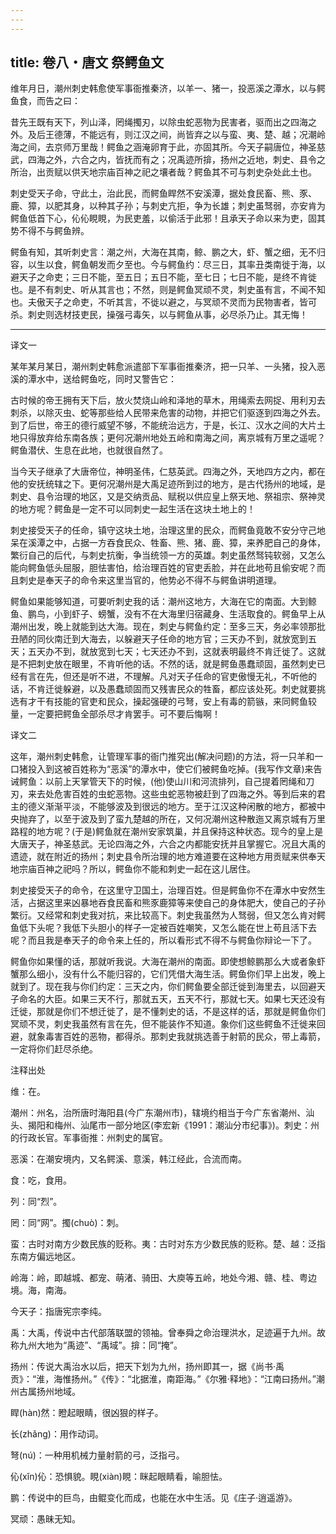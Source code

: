 ```yaml
---
---
---
```

title: 卷八・唐文 祭鳄鱼文
---

维年月日，潮州刺史韩愈使军事衙推秦济，以羊一、猪一，投恶溪之潭水，以与鳄鱼食，而告之曰：

昔先王既有天下，列山泽，罔绳擉刃，以除虫蛇恶物为民害者，驱而出之四海之外。及后王德薄，不能远有，则江汉之间，尚皆弃之以与蛮、夷、楚、越；况潮岭海之间，去京师万里哉！鳄鱼之涵淹卵育于此，亦固其所。今天子嗣唐位，神圣慈武，四海之外，六合之内，皆抚而有之；况禹迹所揜，扬州之近地，刺史、县令之所治，出贡赋以供天地宗庙百神之祀之壤者哉？鳄鱼其不可与刺史杂处此土也。

刺史受天子命，守此土，治此民，而鳄鱼睅然不安溪潭，据处食民畜、熊、豕、鹿、獐，以肥其身，以种其子孙；与刺史亢拒，争为长雄；刺史虽驽弱，亦安肯为鳄鱼低首下心，伈伈睍睍，为民吏羞，以偷活于此邪！且承天子命以来为吏，固其势不得不与鳄鱼辨。

鳄鱼有知，其听刺史言：潮之州，大海在其南，鲸、鹏之大，虾、蟹之细，无不归容，以生以食，鳄鱼朝发而夕至也。今与鳄鱼约：尽三日，其率丑类南徙于海，以避天子之命吏；三日不能，至五日；五日不能，至七日；七日不能，是终不肯徙也。是不有刺史、听从其言也；不然，则是鳄鱼冥顽不灵，刺史虽有言，不闻不知也。夫傲天子之命吏，不听其言，不徙以避之，与冥顽不灵而为民物害者，皆可杀。刺史则选材技吏民，操强弓毒矢，以与鳄鱼从事，必尽杀乃止。其无悔！

----------------

译文一

某年某月某日，潮州刺史韩愈派遣部下军事衙推秦济，把一只羊、一头猪，投入恶溪的潭水中，送给鳄鱼吃，同时又警告它：

古时候的帝王拥有天下后，放火焚烧山岭和泽地的草木，用绳索去网捉、用利刃去刺杀，以除灭虫、蛇等那些给人民带来危害的动物，并把它们驱逐到四海之外去。到了后世，帝王的德行威望不够，不能统治远方，于是，长江、汉水之间的大片土地只得放弃给东南各族；更何况潮州地处五岭和南海之间，离京城有万里之遥呢？鳄鱼潜伏、生息在此地，也就很自然了。

当今天子继承了大唐帝位，神明圣伟，仁慈英武。四海之外，天地四方之内，都在他的安抚统辖之下。更何况潮州是大禹足迹所到过的地方，是古代扬州的地域，是刺史、县令治理的地区，又是交纳贡品、赋税以供应皇上祭天地、祭祖宗、祭神灵的地方呢？鳄鱼是一定不可以同刺史一起生活在这块土地上的！

刺史接受天子的任命，镇守这块土地，治理这里的民众，而鳄鱼竟敢不安分守己地呆在溪潭之中，占据一方吞食民众、牲畜、熊、猪、鹿、獐，来养肥自己的身体，繁衍自己的后代，与刺史抗衡，争当统领一方的英雄。刺史虽然驽钝软弱，又怎么能向鳄鱼低头屈服，胆怯害怕，给治理百姓的官吏丢脸，并在此地苟且偷安呢？而且刺史是奉天子的命令来这里当官的，他势必不得不与鳄鱼讲明道理。

鳄鱼如果能够知道，可要听刺史我的话：潮州这地方，大海在它的南面。大到鲸鱼、鹏鸟，小到虾子、螃蟹，没有不在大海里归宿藏身、生活取食的。鳄鱼早上从潮州出发，晚上就能到达大海。现在，刺史与鳄鱼约定：至多三天，务必率领那批丑陋的同伙南迁到大海去，以躲避天子任命的地方官；三天办不到，就放宽到五天；五天办不到，就放宽到七天；七天还办不到，这就表明最终不肯迁徙了。这就是不把刺史放在眼里，不肯听他的话。不然的话，就是鳄鱼愚蠢顽固，虽然刺史已经有言在先，但还是听不进，不理解。凡对天子任命的官吏傲慢无礼，不听他的话，不肯迁徙躲避，以及愚蠢顽固而又残害民众的牲畜，都应该处死。刺史就要挑选有才干有技能的官吏和民众，操起强硬的弓弩，安上有毒的箭镞，来同鳄鱼较量，一定要把鳄鱼全部杀尽才肯罢手。可不要后悔啊！

译文二

这年，潮州刺史韩愈，让管理军事的衙门推究出(解决问题)的方法，将一只羊和一口猪投入到这被百姓称为“恶溪”的潭水中，使它们被鳄鱼吃掉。(我写作文章)来告诫鳄鱼：以前上天掌管天下的时候，(他)使山川和河流排列，自己提着罔绳和刀刃，来去处危害百姓的虫蛇恶物。这些虫蛇恶物被赶到了四海之外。等到后来的君主的德义渐渐平淡，不能够波及到很远的地方。至于江汉这种闲散的地方，都被中央抛弃了，以至于波及到了蛮九楚越的所在，又何况潮州这种散迤又离京城有万里路程的地方呢？(于是)鳄鱼就在潮州安家筑巢，并且保持这种状态。现今的皇上是大唐天子，神圣慈武。无论四海之外，六合之内都能安抚并且掌握它。况且大禹的遗迹，就在附近的扬州；刺史县令所治理的地方难道要在这种地方用贡赋来供奉天地宗庙百神之祀吗？所以，鳄鱼你不能和刺史一起在这儿居住。

刺史接受天子的命令，在这里守卫国土，治理百姓。但是鳄鱼你不在潭水中安然生活，占据这里来凶暴地吞食民畜和熊豕鹿獐等来使自己的身体肥大，使自己的子孙繁衍。又经常和刺史我对抗，来比较高下。刺史我虽然为人驽弱，但又怎么肯对鳄鱼低下头呢？我低下头胆小的样子一定被百姓嘲笑，又怎么能在世上苟且活下去呢？而且我是奉天子的命令来上任的，所以看形式不得不与鳄鱼你辩论一下了。

鳄鱼你如果懂的话，那就听我说。大海在潮州的南面。即使想鲸鹏那么大或者象虾蟹那么细小，没有什么不能归容的，它们凭借大海生活。鳄鱼你们早上出发，晚上就到了。现在我与你们约定：三天之内，你们鳄鱼要全部迁徙到海里去，以回避天子命名的大臣。如果三天不行，那就五天，五天不行，那就七天。如果七天还没有迁徙，那就是你们不想迁徙了，是不懂刺史的话，不是这样的话，那就是鳄鱼你们冥顽不灵，刺史我虽然有言在先，但不能装作不知道。象你们这些鳄鱼不迁徙来回避，就象毒害百姓的恶物，都得杀。那刺史我就挑选善于射箭的民众，带上毒箭，一定将你们赶尽杀绝。

注释出处

维：在。

潮州：州名，治所唐时海阳县(今广东潮州市)，辖境约相当于今广东省潮州、汕头、揭阳和梅州、汕尾市一部分地区(李宏新《1991：潮汕分市纪事》)。刺史：州的行政长官。军事衙推：州刺史的属官。

恶溪：在潮安境内，又名鳄溪、意溪，韩江经此，合流而南。

食：吃，食用。

列：同“烈”。

罔：同“网”。擉(chuò)：刺。

蛮：古时对南方少数民族的贬称。夷：古时对东方少数民族的贬称。楚、越：泛指东南方偏远地区。

岭海：岭，即越城、都宠、萌渚、骑田、大庾等五岭，地处今湘、赣、桂、粤边境。海，南海。

今天子：指唐宪宗李纯。

禹：大禹，传说中古代部落联盟的领袖。曾奉舜之命治理洪水，足迹遍于九州。故称九州大地为“禹迹”、“禹域”。揜：同“掩”。

扬州：传说大禹治水以后，把天下划为九州，扬州即其一，据《尚书·禹贡》：“淮，海惟扬州。”《传》：“北据淮，南距海。”《尔雅·释地》：“江南曰扬州。”潮州古属扬州地域。

睅(hàn)然：瞪起眼睛，很凶狠的样子。

长(zhǎng)：用作动词。

弩(nú)：一种用机械力量射箭的弓，泛指弓。

伈(xǐn)伈：恐惧貌。睍(xiàn)睍：眯起眼睛看，喻胆怯。

鹏：传说中的巨鸟，由鲲变化而成，也能在水中生活。见《庄子·逍遥游》。

冥顽：愚昧无知。

